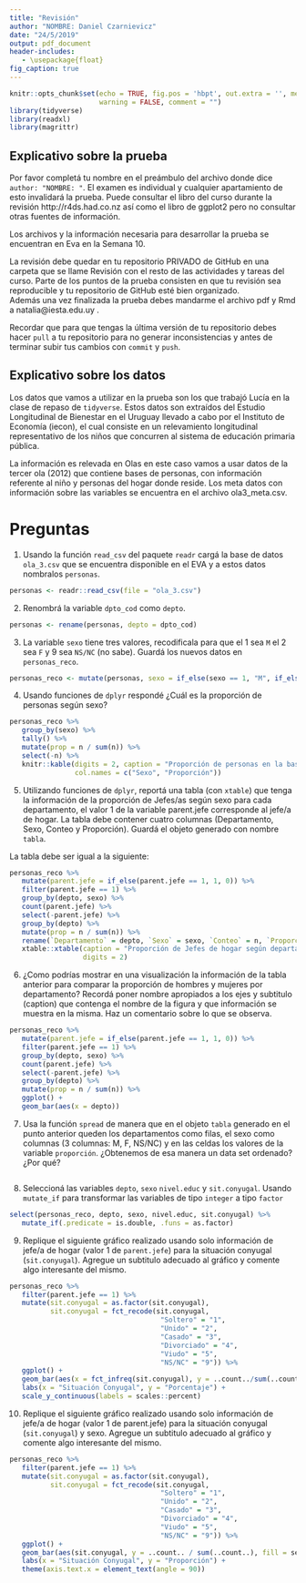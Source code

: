 ```yaml
---
title: "Revisión"
author: "NOMBRE: Daniel Czarnievicz"
date: "24/5/2019"
output: pdf_document
header-includes:
   - \usepackage{float}
fig_caption: true
---
```


```r
knitr::opts_chunk$set(echo = TRUE, fig.pos = 'hbpt', out.extra = '', message = FALSE, 
                      warning = FALSE, comment = "")
library(tidyverse)
library(readxl)
library(magrittr)
```

## Explicativo sobre la prueba

Por favor completá tu nombre en el preámbulo del archivo donde dice `author: "NOMBRE: "`.
El examen es individual y cualquier apartamiento de esto invalidará la prueba. Puede consultar el libro del curso durante la revisión http://r4ds.had.co.nz así como el libro de ggplot2 pero no consultar otras fuentes de información.

Los archivos y la información necesaria para desarrollar la prueba se encuentran en Eva en la Semana 10.

La revisión debe quedar en tu repositorio PRIVADO de GitHub en una carpeta que se llame Revisión con el resto de las actividades y tareas del curso.  Parte de los puntos de la prueba consisten en que tu revisión sea reproducible y tu repositorio de GitHub esté bien organizado.  
Además una vez finalizada la prueba debes mandarme el archivo pdf y Rmd a natalia@iesta.edu.uy .

Recordar que para que tengas la última versión de tu repositorio debes hacer `pull` a tu repositorio para no generar inconsistencias y antes de terminar subir tus cambios con `commit` y `push`.

## Explicativo sobre los datos

Los datos que vamos a utilizar en la prueba son los que trabajó Lucía en la clase de repaso de `tidyverse`. Estos datos son extraídos del Estudio Longitudinal de Bienestar en el Uruguay llevado a cabo por el Instituto de Economía (iecon), el cual consiste en un relevamiento longitudinal representativo de los niños que concurren al sistema de educación primaria pública.

La información es relevada en Olas en este caso vamos a usar datos de la tercer ola (2012) que contiene bases de personas, con información referente al niño y personas del hogar donde reside. 
Los meta datos con información sobre las variables se encuentra en el archivo ola3_meta.csv.

# Preguntas

1. Usando la función `read_csv` del paquete `readr` cargá la base de datos `ola_3.csv` que se encuentra disponible en el EVA y a estos datos nombralos `personas`.

```r
personas <- readr::read_csv(file = "ola_3.csv")
```

2. Renombrá la variable `dpto_cod` como `depto`.

```r
personas <- rename(personas, depto = dpto_cod)
```

3. La variable `sexo` tiene tres valores,  recodificala para que el 1 sea `M` el 2 sea `F` y 9 sea `NS/NC` (no sabe). Guardá los nuevos datos en `personas_reco`.

```r
personas_reco <- mutate(personas, sexo = if_else(sexo == 1, "M", if_else(sexo == 2, "F", "NS/NC")))
```

4. Usando funciones de `dplyr` respondé ¿Cuál es la proporción de personas según sexo?

```r
personas_reco %>%
   group_by(sexo) %>% 
   tally() %>% 
   mutate(prop = n / sum(n)) %>% 
   select(-n) %>% 
   knitr::kable(digits = 2, caption = "Proporción de personas en la base según sexo",
                col.names = c("Sexo", "Proporción"))
```

5. Utilizando funciones de `dplyr`, reportá una tabla (con `xtable`) que tenga la información de la proporción de Jefes/as según sexo para cada departamento, el valor 1 de la variable parent.jefe corresponde al jefe/a de hogar. La tabla debe contener cuatro columnas (Departamento, Sexo, Conteo y Proporción). Guardá el objeto generado con nombre `tabla`.  

La tabla debe ser igual a la siguiente:
\begin{figure}[htbp]
\centering
\includegraphics[width=12cm, height =10cm]{tab.png}
\caption{Tabla a replicar}
\end{figure}
\newpage

```r
personas_reco %>% 
   mutate(parent.jefe = if_else(parent.jefe == 1, 1, 0)) %>% 
   filter(parent.jefe == 1) %>% 
   group_by(depto, sexo) %>% 
   count(parent.jefe) %>% 
   select(-parent.jefe) %>% 
   group_by(depto) %>% 
   mutate(prop = n / sum(n)) %>% 
   rename(`Departamento` = depto, `Sexo` = sexo, `Conteo` = n, `Proporción` = prop) %>% 
   xtable::xtable(caption = "Proporción de Jefes de hogar según departamento",
                  digits = 2)
```

6. ¿Como podrías mostrar en una visualización la información de la tabla anterior para comparar la proporción de hombres y mujeres por departamento? Recordá poner nombre apropiados a los ejes y subtitulo (caption) que contenga el nombre de la figura y que información se muestra en la misma. Haz un comentario sobre lo que se observa.

```r
personas_reco %>% 
   mutate(parent.jefe = if_else(parent.jefe == 1, 1, 0)) %>% 
   filter(parent.jefe == 1) %>% 
   group_by(depto, sexo) %>% 
   count(parent.jefe) %>% 
   select(-parent.jefe) %>% 
   group_by(depto) %>% 
   mutate(prop = n / sum(n)) %>% 
   ggplot() +
   geom_bar(aes(x = depto))
```

7. Usa la función `spread` de manera que en el objeto `tabla` generado en el punto anterior queden los departamentos como filas, el sexo como columnas (3 columnas: M, F, NS/NC) y en las celdas los valores de la variable `proporción`. ¿Obtenemos de esa manera un data set ordenado? ¿Por qué?

```r

```

8. Seleccioná las variables `depto`, `sexo` `nivel.educ` y `sit.conyugal`. Usando `mutate_if` para transformar las variables de tipo `integer` a tipo `factor`

```r
select(personas_reco, depto, sexo, nivel.educ, sit.conyugal) %>% 
   mutate_if(.predicate = is.double, .funs = as.factor)
```

9. Replique el siguiente gráfico realizado usando solo información de jefe/a de hogar (valor 1 de `parent.jefe`) para la situación conyugal (`sit.conyugal`). Agregue un subtitulo adecuado al gráfico y comente algo interesante del mismo.

\begin{figure}[htbp]
\centering
\includegraphics[width=10cm, height =10cm]{pl1.png}
\caption{Gráfico a replicar}
\end{figure}
\newpage

```r
personas_reco %>% 
   filter(parent.jefe == 1) %>% 
   mutate(sit.conyugal = as.factor(sit.conyugal),
          sit.conyugal = fct_recode(sit.conyugal,
                                     "Soltero" = "1",
                                     "Unido" = "2",
                                     "Casado" = "3",
                                     "Divorciado" = "4",
                                     "Viudo" = "5",
                                     "NS/NC" = "9")) %>% 
   ggplot() + 
   geom_bar(aes(x = fct_infreq(sit.conyugal), y = ..count../sum(..count..))) +
   labs(x = "Situación Conyugal", y = "Porcentaje") +
   scale_y_continuous(labels = scales::percent)
```

\newpage

10. Replique el siguiente gráfico realizado usando solo información de jefe/a de hogar (valor 1 de parent.jefe) para la situación conyugal (`sit.conyugal`) y sexo. Agregue un subtitulo adecuado al gráfico y comente algo interesante del mismo.

\begin{figure}[htbp]
\centering
\includegraphics[width=15cm, height =10cm]{pl2.png}
\caption{Gráfico a replicar}
\end{figure}

```r
personas_reco %>%
   filter(parent.jefe == 1) %>% 
   mutate(sit.conyugal = as.factor(sit.conyugal),
          sit.conyugal = fct_recode(sit.conyugal,
                                     "Soltero" = "1",
                                     "Unido" = "2",
                                     "Casado" = "3",
                                     "Divorciado" = "4",
                                     "Viudo" = "5",
                                     "NS/NC" = "9")) %>%
   ggplot() +
   geom_bar(aes(sit.conyugal, y = ..count.. / sum(..count..), fill = sexo), position = "fill") +
   labs(x = "Situación Conyugal", y = "Proporción") +
   theme(axis.text.x = element_text(angle = 90))
```

